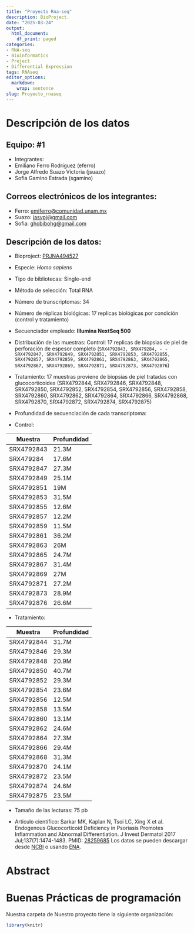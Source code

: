 ```yaml
---
title: "Proyecto Rna-seq"
description: BioProject.
date: "2025-03-24"
output:
  html_document:
    df_print: paged
categories:
- RNA-seq
- Bioinformatics
- Project
- Differential Expression
tags: RNAseq
editor_options:
  markdown:
    wrap: sentence
slug: Proyecto_rnaseq
---
```



# Descripción de los datos

## Equipo: #1

-   Integrantes:
-   Emiliano Ferro Rodríguez (eferro)
-   Jorge Alfredo Suazo Victoria (jsuazo)
-   Sofia Gamino Estrada (sgamino)

## Correos electrónicos de los integrantes:

-   Ferro: [emiferro\@comunidad.unam.mx](mailto:emiferro@comunidad.unam.mx)
-   Suazo: [jasvpj\@gmail.com](mailto:jasvpj@gmail.com)
-   Sofia: [ghobibohg\@gmail.com](mailto:ghobibohg@gmail.com)

## Descripción de los datos:

-   Bioproject: [PRJNA494527](https://www.ncbi.nlm.nih.gov/geo/query/acc.cgi?acc=GSE120783)

-   Especie: *Homo sapiens*

-   Tipo de bibliotecas: Single-end

-   Método de selección: Total RNA

-   Número de transcriptomas: 34

-   Número de réplicas biológicas: 17 replicas biológicas por condición (control y tratamiento)

-   Secuenciador empleado: **Illumina NextSeq 500**

-   Distribución de las muestras: Control: 17 replicas de biopsias de piel de perforación de espesor completo (`SRX4792843, SRX479284, - - SRX4792847, SRX4792849, SRX4792851, SRX4792853, SRX4792855, SRX4792857, SRX4792859, SRX4792861, SRX4792863, SRX4792865, SRX4792867, SRX4792869, SRX4792871, SRX4792873, SRX4792876`)

-   Tratamiento: 17 muestras proviene de biopsias de piel tratadas con glucocorticoides (SRX4792844, SRX4792846, SRX4792848, SRX4792850, SRX4792852, SRX4792854, SRX4792856, SRX4792858, SRX4792860, SRX4792862, SRX4792864, SRX4792866, SRX4792868, SRX4792870, SRX4792872, SRX4792874, SRX4792875)

-   Profundidad de secuenciación de cada transcriptoma:

-   Control:

| Muestra    | Profundidad |
|------------|-------------|
| SRX4792843 | 21.3M       |
| SRX479284  | 17.6M       |
| SRX4792847 | 27.3M       |
| SRX4792849 | 25.1M       |
| SRX4792851 | 19M         |
| SRX4792853 | 31.5M       |
| SRX4792855 | 12.6M       |
| SRX4792857 | 12.2M       |
| SRX4792859 | 11.5M       |
| SRX4792861 | 36.2M       |
| SRX4792863 | 26M         |
| SRX4792865 | 24.7M       |
| SRX4792867 | 31.4M       |
| SRX4792869 | 27M         |
| SRX4792871 | 27.2M       |
| SRX4792873 | 28.9M       |
| SRX4792876 | 26.6M       |

-   Tratamiento:

  | Muestra    | Profundidad |
  |------------|-------------|
  | SRX4792844 | 31.7M       |
  | SRX4792846 | 29.3M       |
  | SRX4792848 | 20.9M       |
  | SRX4792850 | 40.7M       |
  | SRX4792852 | 29.3M       |
  | SRX4792854 | 23.6M       |
  | SRX4792856 | 12.5M       |
  | SRX4792858 | 13.5M       |
  | SRX4792860 | 13.1M       |
  | SRX4792862 | 24.6M       |
  | SRX4792864 | 27.3M       |
  | SRX4792866 | 29.4M       |
  | SRX4792868 | 31.3M       |
  | SRX4792870 | 24.1M       |
  | SRX4792872 | 23.5M       |
  | SRX4792874 | 24.6M       |
  | SRX4792875 | 23.5M       |
  
-   Tamaño de las lecturas: 75 pb

-   Artículo científico: Sarkar MK, Kaplan N, Tsoi LC, Xing X et al.
    Endogenous Glucocorticoid Deficiency in Psoriasis Promotes Inflammation and Abnormal Differentiation.
    J Invest Dermatol 2017 Jul;137(7):1474-1483.
    PMID: [28259685](https://pubmed.ncbi.nlm.nih.gov/28259685/) Los datos se pueden descargar desde [NCBI](https://www.ncbi.nlm.nih.gov/geo/query/acc.cgi?acc=GSE120783) o usando [ENA](https://www.ebi.ac.uk/ena/browser/view/PRJNA494527?show=publications).


# Abstract

#  Buenas Prácticas de programación

Nuestra carpeta de Nuestro proyecto tiene la siguiente organización:
```r
library(knitr)


```


